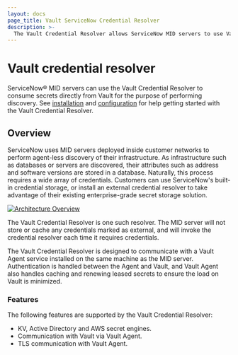 ```yaml
---
layout: docs
page_title: Vault ServiceNow Credential Resolver
description: >-
  The Vault Credential Resolver allows ServiceNow MID servers to use Vault as an enterprise-grade external secret store.
---
```


# Vault credential resolver

ServiceNow® MID servers can use the Vault Credential Resolver to consume secrets
directly from Vault for the purpose of performing discovery. See
[installation](/vault/docs/platform/servicenow/installation) and
[configuration](/vault/docs/platform/servicenow/configuration) for help getting started
with the Vault Credential Resolver.

## Overview

ServiceNow uses MID servers deployed inside customer networks to perform
agent-less discovery of their infrastructure. As infrastructure such as databases
or servers are discovered, their attributes such as address and software versions
are stored in a database. Naturally, this process requires a wide array of
credentials. Customers can use ServiceNow's built-in credential storage, or install
an external credential resolver to take advantage of their existing enterprise-grade
secret storage solution.

[![Architecture Overview](/img/servicenow-vault-credential-resolver-diagram.png)](/img/servicenow-vault-credential-resolver-diagram.png)

The Vault Credential Resolver is one such resolver. The MID server will not
store or cache any credentials marked as external, and will invoke the
credential resolver each time it requires credentials.

The Vault Credential Resolver is designed to communicate with a Vault Agent
service installed on the same machine as the MID server. Authentication is
handled between the Agent and Vault, and Vault Agent also handles caching and
renewing leased secrets to ensure the load on Vault is minimized.

### Features

The following features are supported by the Vault Credential Resolver:

- KV, Active Directory and AWS secret engines.
- Communication with Vault via Vault Agent.
- TLS communication with Vault Agent.
